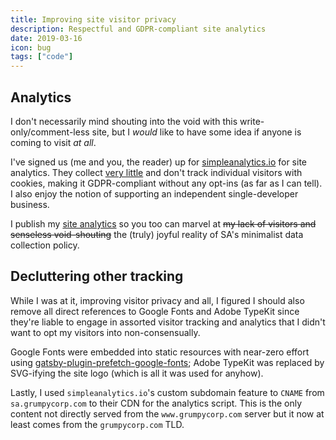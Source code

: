```yaml
---
title: Improving site visitor privacy
description: Respectful and GDPR-compliant site analytics
date: 2019-03-16
icon: bug
tags: ["code"]
---
```


## Analytics

I don't necessarily mind shouting into the void with this write-only/comment-less site,
but I _would_ like to have some idea if anyone is coming to visit _at all_.

I've signed us (me and you, the reader) up for [simpleanalytics.io](https://simpleanalytics.io)
for site analytics. They collect [very little](https://simpleanalytics.io/what-we-collect)
and don't track individual visitors with cookies, making it GDPR-compliant without any opt-ins (as far as I can tell).
I also enjoy the notion of supporting an independent single-developer business.

I publish my [site analytics](https://simpleanalytics.io/grumpycorp.com) so you too can marvel at
~~my lack of visitors and senseless void-shouting~~ the (truly) joyful reality of SA's minimalist data collection policy.

## Decluttering other tracking

While I was at it, improving visitor privacy and all, I figured I should also remove all direct references to Google Fonts and Adobe TypeKit
since they're liable to engage in assorted visitor tracking and analytics that I didn't want to opt my visitors into non-consensually.

Google Fonts were embedded into static resources with near-zero effort using [gatsby-plugin-prefetch-google-fonts](https://www.gatsbyjs.org/packages/gatsby-plugin-prefetch-google-fonts/);
Adobe TypeKit was replaced by SVG-ifying the site logo (which is all it was used for anyhow).

Lastly, I used `simpleanalytics.io`'s custom subdomain feature to `CNAME` from `sa.grumpycorp.com` to their CDN
for the analytics script. This is the only content not directly served from the `www.grumpycorp.com` server
but it now at least comes from the `grumpycorp.com` TLD.
